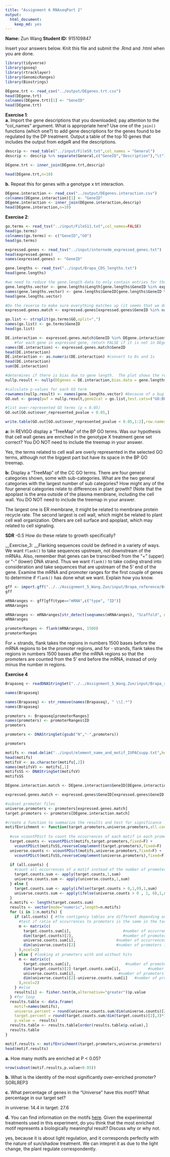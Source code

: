 ---
title: "Assignment 6 RNAseqPart 2"
output: 
  html_document: 
    keep_md: yes
---

__Name:__ Zun Wang
__Student ID:__ 915109847

Insert your answers below.  Knit this file and submit the .Rmd and .html when you are done. 
```{r}
library(tidyverse)
library(goseq)
library(rtracklayer)
library(GenomicRanges)
library(Biostrings)
```

```{r}
DEgene.trt <- read_csv("../output/DEgenes.trt.csv")
head(DEgene.trt)
colnames(DEgene.trt)[1] <- "GeneID"
head(DEgene.trt)
```

__Exercise 1__:  
__a.__ Import the gene descriptions that you downloaded; pay attention to the "col_names" argument.  What is appropriate here?  Use one of the `join()` functions (which one?) to add gene descriptions for the genes found to be regulated by the DP treatment.  Output a table of the top 10 genes that includes the output from edgeR and the descriptions.
```{r}
descrip <- read_table("../input/FileS9.txt",col_names = "General") 
descrip <- descrip %>% separate(General,c("GeneID","Description"),"\t") #need to add column name here
```
```{r}
DEgene.trt <- inner_join(DEgene.trt,descrip)
```
```{r}
head(DEgene.trt,n=10)
```



__b.__ Repeat this for  genes with a genotype x trt interaction.
```{r}
DEgene.interaction <- read_csv("../output/DEgenes.interaction.csv")
colnames(DEgene.interaction)[1] <- "GeneID"
DEgene.interaction <- inner_join(DEgene.interaction,descrip)
head(DEgene.interaction,n=10)
```

__Exercise 2__:  
```{r}
go.terms <- read_tsv("../input/FileS11.txt",col_names=FALSE)
head(go.terms)
colnames(go.terms) <- c("GeneID","GO")
head(go.terms)

expressed.genes <- read_tsv("../input/internode_expressed_genes.txt")
head(expressed.genes)
names(expressed.genes) <- "GeneID"

gene.lengths <- read_tsv("../input/Brapa_CDS_lengths.txt")
head(gene.lengths)

#we need to reduce the gene.length data to only contain entries for those genes in our expressed.genes set.  We also need this as a vector
gene.lengths.vector <- gene.lengths$Length[gene.lengths$GeneID %in% expressed.genes$GeneID]
names(gene.lengths.vector) <- gene.lengths$GeneID[gene.lengths$GeneID %in% expressed.genes$GeneID]
head(gene.lengths.vector)

#Do the reverse to make sure everything matches up (it seems that we don't have length info for some genes?)
expressed.genes.match <- expressed.genes[expressed.genes$GeneID %in% names(gene.lengths.vector),]

```
```{r}
go.list <- strsplit(go.terms$GO,split=",")
names(go.list) <- go.terms$GeneID
head(go.list)
```
```{r}
DE.interaction <- expressed.genes.match$GeneID %in% DEgene.interaction$GeneID
    #for each gene in expressed gene, return FALSE if it is not in DEgene.trt and TRUE if it is.
names(DE.interaction) <- expressed.genes.match$GeneID
head(DE.interaction)
DE.interaction <- as.numeric(DE.interaction) #convert to 0s and 1s
head(DE.interaction)
sum(DE.interaction)
```
```{r}
#determines if there is bias due to gene length.  The plot shows the relationship.
nullp.result <- nullp(DEgenes = DE.interaction,bias.data = gene.lengths.vector)

#calculate p-values for each GO term
rownames(nullp.result) <- names(gene.lengths.vector) #because of a bug in nullp()
GO.out <- goseq(pwf = nullp.result,gene2cat = go.list,test.cats=("GO:BP"))

#list over-represented GO terms (p < 0.05)
GO.out[GO.out$over_represented_pvalue < 0.05,]
```
```{r}
write.table(GO.out[GO.out$over_represented_pvalue < 0.05,1:2],row.names=FALSE,file="../output/GO_terms.txt", quote = FALSE,col.names = FALSE)
```

__a:__ In REVIGO display a "TreeMap" of the BP GO terms.  Was our hypothesis that cell wall genes are enriched in the genotype X treatment gene set correct?  You DO NOT need to include the treemap in your answer.

Yes, the terms related to cell wall are overly represented in the selected GO terms, although not the biggest part but have its space in the BP GO treemap.

__b:__ Display a "TreeMap" of the CC GO terms.  There are four general categories shown, some with sub-categories.  What are the two general categories with the largest number of sub categories?  How might any of the four general categories relate to differences in plant growth?  (Note that the apoplast is the area outside of the plasma membrane, including the cell wall.  You DO NOT need to include the treemap in your answer.

The largest one is ER membrane, it might be related to membrane protein recycle rate. The second largest is cell wall, which might be related to plant cell wall organization. Others are cell surface and apoplast, which may related to cell signaling.

**SDR** -0.5 How do these relate to growth specifically?

__Exercise_3: __Flanking sequences could be defined in a variety of ways.  We want `flank()` to take sequences upstream, not downstream of the mRNAs.  Also, remember that genes can be transcribed from the "+" (upper) or "-" (lower) DNA strand.  Thus we want `flank()` to take coding strand into consideration and take sequences that are upstream of the 5' end of the gene.  Examine the mRNA and promoter ranges for the first couple of genes to determine if `flank()` has done what we want.  Explain how you know.

```{r}
gff <- import.gff("../../Assignment_5_Wang.Zun/input/Brapa_reference/Brapa_gene_v1.5.gff")
gff
```
```{r}
mRNAranges <- gff[gff$type=="mRNA",c("type", "ID")]
mRNAranges
```
```{r}
mRNAranges <- mRNAranges[str_detect(seqnames(mRNAranges), "Scaffold", negate = TRUE), ]
mRNAranges
```
```{r}
promoterRanges <- flank(mRNAranges, 1500)
promoterRanges
```

For + strands, flank takes the regions in numbers 1500 bases before the mRNA regions to be the promoter regions, and for - strands, flank takes the regions in numbers 1500 bases after the mRNA regions so that the promoters are counted from the 5' end before the mRNA, instead of only minus the number in regions.



__Exercise 4__  
```{r}
Brapaseq <- readDNAStringSet("../../Assignment_5_Wang.Zun/input/Brapa_reference/BrapaV1.5_chrom_only.fa")
```
```{r}
names(Brapaseq)
```
```{r}
names(Brapaseq) <- str_remove(names(Brapaseq), " \\[.*")
names(Brapaseq)
```
```{r}
promoters <- Brapaseq[promoterRanges]
names(promoters) <- promoterRanges$ID
promoters
```
```{r}
promoters <- DNAStringSet(gsub("N","-",promoters))

promoters
```

```{r}
motifs <- read.delim("../input/element_name_and_motif_IUPACsupp.txt",header=FALSE,as.is=TRUE)
head(motifs)
motifsV <- as.character(motifs[,2])
names(motifsV) <- motifs[,1]
motifsSS <- DNAStringSet(motifsV)
motifsSS
```
```{r}
DEgene.interaction.match <- DEgene.interaction$GeneID[DEgene.interaction$GeneID %in% names(promoters)]

expressed.genes.match <- expressed.genes$GeneID[expressed.genes$GeneID %in% names(promoters)]

#subset promoter files
universe.promoters <- promoters[expressed.genes.match]
target.promoters <- promoters[DEgene.interaction.match]
```

```{r}
#create a function to summarize the results and test for significance
motifEnrichment <- function(target.promoters,universe.promoters,all.counts=F,motifs=motifsSS) {
  
  #use vcountPDict to count the occurrences of each motif in each promoter
  target.counts <- vcountPDict(motifs,target.promoters,fixed=F) + 
    vcountPDict(motifsSS,reverseComplement(target.promoters),fixed=F)
  universe.counts <- vcountPDict(motifs,universe.promoters,fixed=F) + 
    vcountPDict(motifsSS,reverseComplement(universe.promoters),fixed=F)
  
  if (all.counts) { 
    #count all occurrences of a motif instead of the number of promoters that it occurs in
    target.counts.sum <- apply(target.counts,1,sum)
    universe.counts.sum <- apply(universe.counts,1,sum)
  } else {
    target.counts.sum <- apply(ifelse(target.counts > 0,1,0),1,sum)
    universe.counts.sum <- apply(ifelse(universe.counts > 0 , 1, 0),1,sum)
  }
  n.motifs <- length(target.counts.sum)
  results <- vector(mode="numeric",length=n.motifs)
  for (i in 1:n.motifs) {
    if (all.counts) { #the contigency tables are different depending on whether we are looking at promoters or overall occurrences
      #test if ratio of occurrences to promoters is the same in the target and the universe
      m <- matrix(c(
        target.counts.sum[i],                       #number of occurrences within target
        dim(target.counts)[2],                      #number of promoters in target
        universe.counts.sum[i],                  #number of occurrences within universe
        dim(universe.counts)[2]                  #number of promoters in universe
      ),ncol=2)
    } else { #looking at promoters with and without hits
      m <- matrix(c(
        target.counts.sum[i],                        #number of promoters in target with hit
        dim(target.counts)[2]-target.counts.sum[i],            #number of promoters in target with no hit
        universe.counts.sum[i],                   #number of promoters in universe with hit
        dim(universe.counts)[2]-universe.counts.sum[i]   #number of promoters in universe with no hit
      ),ncol=2)
    } #else
    results[i] <- fisher.test(m,alternative="greater")$p.value
  } #for loop
  results.table <- data.frame(
    motif=names(motifs),
    universe.percent = round(universe.counts.sum/dim(universe.counts)[2],3)*100,
    target.percent = round(target.counts.sum/dim(target.counts)[2],3)*100,
    p.value =  results)
  results.table <- results.table[order(results.table$p.value),]
  results.table
}
```
```{r}
motif.results <- motifEnrichment(target.promoters,universe.promoters)
head(motif.results)

```

__a.__ How many motifs are enriched at P < 0.05? 
```{r}
nrow(subset(motif.results,p.value<0.05))
```

__b.__ What is the identity of the most significantly over-enriched promoter?  
  SORLREP3

__c.__ What percentage of genes in the "Universe" have this motif?  What percentage in our target set?

in universe: 14.4
in target: 27.6

__d.__ You can find information on the motifs [here](http://arabidopsis.med.ohio-state.edu/AtcisDB/bindingsites.html).  Given the experimental treatments used in this experiment, do you think that the most enriched motif represents a biologically meaningful result?  Discuss why or why not.

yes, because it is about light regulation, and it corresponds perfectly with  the nature of sun/shadow treatment. We can intepret it as due to the light change, the plant regulate correspondently.

